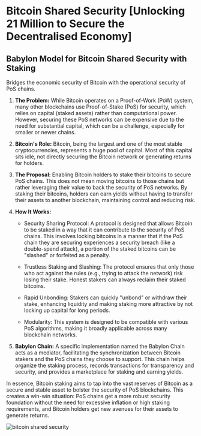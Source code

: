 # Bitcoin Shared Security [Unlocking 21 Million to Secure the Decentralised Economy]

## Babylon Model for Bitcoin Shared Security with Staking

Bridges the economic security of Bitcoin with the operational security of PoS chains.

1. **The Problem:** While Bitcoin operates on a Proof-of-Work (PoW) system, many other blockchains use Proof-of-Stake (PoS) for security, which relies on capital (staked assets) rather than computational power. However, securing these PoS networks can be expensive due to the need for substantial capital, which can be a challenge, especially for smaller or newer chains.

2. **Bitcoin's Role:** Bitcoin, being the largest and one of the most stable cryptocurrencies, represents a huge pool of capital. Most of this capital sits idle, not directly securing the Bitcoin network or generating returns for holders.

3. **The Proposal:** Enabling Bitcoin holders to stake their bitcoins to secure PoS chains. This does not mean moving bitcoins to those chains but rather leveraging their value to back the security of PoS networks. By staking their bitcoins, holders can earn yields without having to transfer their assets to another blockchain, maintaining control and reducing risk.

4. **How It Works:**

   - Security Sharing Protocol: A protocol is designed that allows Bitcoin to be staked in a way that it can contribute to the security of PoS chains. This involves locking bitcoins in a manner that if the PoS chain they are securing experiences a security breach (like a double-spend attack), a portion of the staked bitcoins can be "slashed" or forfeited as a penalty.

   - Trustless Staking and Slashing: The protocol ensures that only those who act against the rules (e.g., trying to attack the network) risk losing their stake. Honest stakers can always reclaim their staked bitcoins.

   - Rapid Unbonding: Stakers can quickly "unbond" or withdraw their stake, enhancing liquidity and making staking more attractive by not locking up capital for long periods.

   - Modularity: This system is designed to be compatible with various PoS algorithms, making it broadly applicable across many blockchain networks.

5. **Babylon Chain:** A specific implementation named the Babylon Chain acts as a mediator, facilitating the synchronization between Bitcoin stakers and the PoS chains they choose to support. This chain helps organize the staking process, records transactions for transparency and security, and provides a marketplace for staking and earning yields.

In essence, Bitcoin staking aims to tap into the vast reserves of Bitcoin as a secure and stable asset to bolster the security of PoS blockchains. This creates a win-win situation: PoS chains get a more robust security foundation without the need for excessive inflation or high staking requirements, and Bitcoin holders get new avenues for their assets to generate returns.

<img src="/assets/bitcoin-shared-security.png" alt="bitcoin shared security" />
